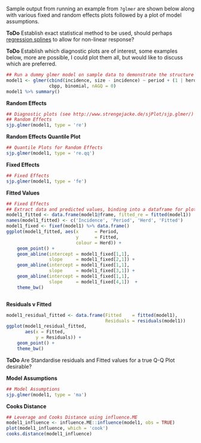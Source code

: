Sample output from running an example from `?glmer` are shown below along with various fixed and random effects plots followed by a plot of model assumptions.

**ToDo** Establish exact statistical method to be used, should perhaps [regression splines](https://en.wikipedia.org/wiki/Multivariate_adaptive_regression_splines) to allow for non-linear response?

**ToDo** Establish which diagnostic plots are of interest, some examples below, more are possible, I could plot them all, but would like to discuss which are preferred.


```r
## Run a dummy glmer model on sample data to demonstrate the structure of output
model1 <- glmer(cbind(incidence, size - incidence) ~ period + (1 | herd),
                cbpp, binomial, nAGQ = 0)
model1 %>% summary()

```

**Random Effects**
```r
## Diagnostic plots (see http://www.strengejacke.de/sjPlot/sjp.glmer/)
## Random Effects
sjp.glmer(model1, type = 're')

```

**Random Effects Quantile Plot**
```r
## Quantile Plots for Random Effects
sjp.glmer(model1, type = 're.qq')
```

**Fixed Effects**
```r
## Fixed Effects
sjp.glmer(model1, type = 'fe')

```
**Fitted Values**
```r
## Fixed Effects
## Extract data and predicted values, binding into a dataframe for plotting
model1_fitted <- data.frame(model1@frame, fitted_re = fitted(model1))
names(model1_fitted) <- c('Incidence', 'Period', 'Herd', 'Fitted')
model1_fixed <- fixef(model1) %>% data.frame()
ggplot(model1_fitted, aes(x      = Period,
                          y      = Fitted,
                          colour = Herd)) +
    geom_point() +
    geom_abline(intercept = model1_fixed[1,1],
                slope     = model1_fixed[2,1]) +
    geom_abline(intercept = model1_fixed[1,1],
                slope     = model1_fixed[3,1]) +
    geom_abline(intercept = model1_fixed[1,1],
                slope     = model1_fixed[4,1])  +
    theme_bw()



```

**Residuals v Fitted**
```r
model1_residual_fitted <- data.frame(Fitted    = fitted(model1),
                                     Residuals = residuals(model1))
ggplot(model1_residual_fitted,
       aes(x = Fitted,
           y = Residuals)) +
    geom_point() +
    theme_bw()

```

**ToDo** Are Standardise residuals and Fitted values for a true Q-Q Plot desirable?

**Model Assumptions**
```r
## Model Assumptions
sjp.glmer(model1, type = 'ma')


```

**Cooks Distance**
```r
## Leverage and Cooks Distance using influence.ME
model1_influence <- influence.ME::influence(model1, obs = TRUE)
plot(model1_influence, which = 'cook')
cooks.distance(model1_influence)

```

